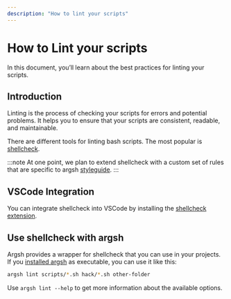 ```yaml
---
description: "How to lint your scripts"
---
```


# How to Lint your scripts

In this document, you’ll learn about the best practices for linting your scripts.

## Introduction

Linting is the process of checking your scripts for errors and potential problems. It helps you to ensure that your scripts are consistent, readable, and maintainable.

There are different tools for linting bash scripts. The most popular is [shellcheck](https://www.shellcheck.net/).

:::note
At one point, we plan to extend shellcheck with a custom set of rules that are specific to argsh [styleguide](../../styleguide).
:::

## VSCode Integration

You can integrate shellcheck into VSCode by installing the [shellcheck extension](https://marketplace.visualstudio.com/items?itemName=timonwong.shellcheck).

## Use shellcheck with argsh

Argsh provides a wrapper for shellcheck that you can use in your projects. If you [installed argsh](../../getting-started#project-based) as executable, you can use it like this:

```bash
argsh lint scripts/*.sh hack/*.sh other-folder
```

Use `argsh lint --help` to get more information about the available options.

